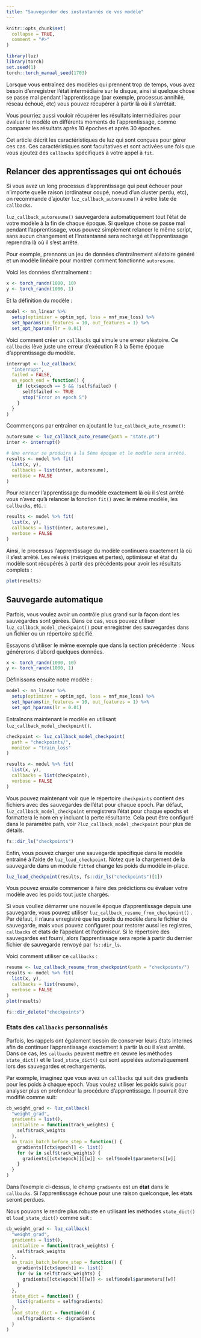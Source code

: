 ```yaml
---
title: "Sauvegarder des instantannés de vos modèle"
---
```


```r
knitr::opts_chunk$set(
  collapse = TRUE,
  comment = "#>"
)
```

```r
library(luz)
library(torch)
set.seed(1)
torch::torch_manual_seed(1703)
```

Lorsque vous entraînez des modèles qui prennent trop de temps, vous avez besoin d'enregistrer l'état intermédiaire sur le disque,
ainsi si quelque chose se passe mal pendant l'apprentissage (par exemple, processus annihilé, réseau échoué, etc)
vous pouvez récupérer à partir là où il s'arrêtait. 

Vous pourriez aussi vouloir récupérer les résultats intermédiaires pour évaluer le modèle en différents
moments de l'apprentissage, comme comparer les résultats après 10 époches et après 30 époches.

Cet article décrit les caractéristiques de luz qui sont conçues pour gérer ces cas. Ces caractéristiques
sont facultatives et sont activées une fois que vous ajoutez des `callbacks` spécifiques à votre appel à `fit`.

## Relancer des apprentissages qui ont échoués

Si vous avez un long processus d'apprentissage qui peut échouer pour n'importe quelle raison (ordinateur coupé, noeud d'un cluster perdu, etc), on recommande d'ajouter `luz_callback_autoresume()`
à votre liste de `callbacks`.

`luz_callback_autoresume()` sauvegardera automatiquement tout l'état de votre
modèle à la fin de chaque époque. Si quelque chose se passe mal pendant l'apprentissage, vous pouvez simplement
relancer le même script, sans aucun changement et l'instantanné sera rechargé
et l'apprentissage reprendra là où il s'est arrêté.

Pour exemple, prennons un jeu de données d'entraînement aléatoire généré et un modèle linéaire pour montrer comment fonctionne `autoresume`.

Voici les données d'entraînement :

```r
x <- torch_randn(1000, 10)
y <- torch_randn(1000, 1)
```

Et la définition du modèle :

```r
model <- nn_linear %>%
  setup(optimizer = optim_sgd, loss = nnf_mse_loss) %>%
  set_hparams(in_features = 10, out_features = 1) %>%
  set_opt_hparams(lr = 0.01)
```

Voici comment créer un `callbacks` qui simule une erreur aléatoire.
Ce `callbacks` lève juste une erreur d'exécution R à la 5ème époque d'apprentissage du modèle.

```r
interrupt <- luz_callback(
  "interrupt",
  failed = FALSE,
  on_epoch_end = function() {
    if (ctx$epoch == 5 && !self$failed) {
      self$failed <- TRUE
      stop("Error on epoch 5")
    }
  }
)
```

Ccommençons par entraîner en ajoutant le `luz_callback_auto_resume()`:
  
```r
autoresume <- luz_callback_auto_resume(path = "state.pt")
inter <- interrupt()

# Une erreur se produira à la 5ème époque et le modèle sera arrêté.
results <- model %>% fit(
  list(x, y),
  callbacks = list(inter, autoresume),
  verbose = FALSE
)
```

Pour relancer l'apprentissage du modèle exactement là où il s'est arrêté vous n'avez qu'à relancer la fonction `fit()` avec le même modèle, les `callbacks`, etc. :
  
```r
results <- model %>% fit(
  list(x, y),
  callbacks = list(inter, autoresume),
  verbose = FALSE
)
```

Ainsi, le processus l'apprentissage du modèle continuera exactement là où il s'est arrêté. 
Les relevés (métriques et pertes), optimiseur et état du modèle sont récupérés à partir des précédents pour avoir les résultats complets :
  
```r
plot(results)
```


## Sauvegarde automatique 

Parfois, vous voulez avoir un contrôle plus grand sur la façon dont les sauvegardes sont gérées. 
Dans ce cas, vous pouvez utiliser `luz_callback_model_checkpoint()` pour enregistrer des sauvegardes dans un fichier ou un répertoire spécifié.

Essayons d'utiliser le même exemple que dans la section précédente :
Nous générerons d'abord quelques données.

```r
x <- torch_randn(1000, 10)
y <- torch_randn(1000, 1)
```

Définissons ensuite notre modèle :

```r
model <- nn_linear %>%
  setup(optimizer = optim_sgd, loss = nnf_mse_loss) %>%
  set_hparams(in_features = 10, out_features = 1) %>%
  set_opt_hparams(lr = 0.01)
```

Entraînons maintenant le modèle en utilisant `luz_callback_model_checkpoint()`.

```r
checkpoint <- luz_callback_model_checkpoint(
  path = "checkpoints/", 
  monitor = "train_loss"
)

results <- model %>% fit(
  list(x, y),
  callbacks = list(checkpoint),
  verbose = FALSE
)
```

Vous pouvez maintenant voir que le répertoire `checkpoints` contient des fichiers avec des sauvegardes de l'état pour chaque epoch. Par défaut, `luz_callback_model_checkpoint` 
enregistrera l'état pour chaque epochs et formattera le nom en y incluant la perte résultante. Cela peut être configuré 
dans le paramètre path, voir `?luz_callback_model_checkpoint` pour plus de détails.

```r
fs::dir_ls("checkpoints")
```

Enfin, vous pouvez charger une sauvegarde spécifique dans le modèle entrainé à l'aide de `luz_load_checkpoint`. Notez que la chargement de la sauvegarde dans un module `fitted` change les poids du modèle in-place. 

```r
luz_load_checkpoint(results, fs::dir_ls("checkpoints")[1])
```

Vous pouvez ensuite commencer à faire des prédictions ou évaluer votre modèle avec les poids tout juste chargés.

Si vous voullez démarrer une nouvelle époque d'apprentissage depuis une sauvegarde, vous pouvez utiliser 
`luz_callback_resume_from_checkpoint()` . Par défaut, il n'aura enregistré que les poids du modèle dans le fichier de sauvegarde, mais vous pouvez configurer pour restorer aussi les 
registres, `callbacks` et états de l'appelant et l'optimiseur. Si le répertoire des sauvegardes est fourni, alors l'apprentissage sera reprie à partir du dernier fichier de sauvegarde renvoyé par
`fs::dir_ls`.

Voici comment utiliser ce `callbacks` :

```r
resume <- luz_callback_resume_from_checkpoint(path = "checkpoints/")
results <- model %>% fit(
  list(x, y),
  callbacks = list(resume),
  verbose = FALSE
)
plot(results)
```

```r
fs::dir_delete("checkpoints")
```

### Etats des `callbacks` personnalisés

Parfois, les rappels ont également besoin de conserver leurs états internes afin de continuer l'apprentissage exactement à partir là où il s'est arrêté. Dans ce cas, les  `callbacks` peuvent mettre en œuvre les méthodes `state_dict()` et le `load_state_dict()` qui sont appelées automatiquement lors des sauvegardes et rechargements.

Par exemple, imaginez que vous avez un `callbacks` qui suit des gradients pour les poids à chaque epoch. Vous voulez utiliser les poids suivis pour analyser plus en profondeur la procédure d'apprentissage. Il pourrait être modifié comme suit:

```r
cb_weight_grad <- luz_callback(
  "weight_grad",
  gradients = list(),
  initialize = function(track_weights) {
    self$track_weights
  },
  on_train_batch_before_step = function() {
    gradients[[ctx$epoch]] <- list()
    for (w in self$track_weights) {
      gradients[[ctx$epoch]][[w]] <- self$model$parameters[[w]]
    }
  }
)
```

Dans l'exemple ci-dessus, le champ `gradients` est un **état** dans le `callbacks`. Si l'apprentissage échoue pour une raison quelconque, les états seront perdues. 

Nous pouvons le rendre plus robuste en utilisant les méthodes `state_dict()` et `load_state_dict()` comme suit :

```r
cb_weight_grad <- luz_callback(
  "weight_grad",
  gradients = list(),
  initialize = function(track_weights) {
    self$track_weights
  },
  on_train_batch_before_step = function() {
    gradients[[ctx$epoch]] <- list()
    for (w in self$track_weights) {
      gradients[[ctx$epoch]][[w]] <- self$model$parameters[[w]]
    }
  },
  state_dict = function() {
    list(gradients = self$gradients)
  },
  load_state_dict = function(d) {
    self$gradients <- d$gradients
  }
)
```
